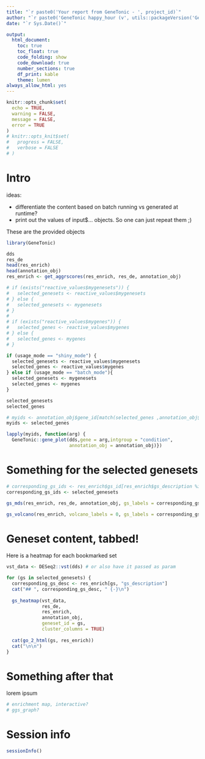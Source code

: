 ```yaml
---
title: "`r paste0('Your report from GeneTonic - ', project_id)`"
author: "`r paste0('GeneTonic happy_hour (v', utils::packageVersion('GeneTonic'), ')')`"
date: "`r Sys.Date()`"

output: 
  html_document:
    toc: true
    toc_float: true
    code_folding: show
    code_download: true
    number_sections: true
    df_print: kable
    theme: lumen
always_allow_html: yes
---
```


```r
knitr::opts_chunk$set(
  echo = TRUE, 
  warning = FALSE, 
  message = FALSE,
  error = TRUE
)
# knitr::opts_knit$set(
#   progress = FALSE, 
#   verbose = FALSE
# )
```


# Intro

 <!-- this is the file that gets used in rendering the many outputs via happyhour -->

ideas:

- differentiate the content based on batch running vs generated at runtime?
- print out the values of input$... objects. So one can just repeat them ;)

These are the provided objects

```r
library(GeneTonic)
```


```r
dds
res_de
head(res_enrich)
head(annotation_obj)
res_enrich <- get_aggrscores(res_enrich, res_de, annotation_obj)
```


```r
# if (exists("reactive_values$mygenesets")) {
#   selected_genesets <- reactive_values$mygenesets
# } else {
#   selected_genesets <- mygenesets
# }
# 
# if (exists("reactive_values$mygenes")) {
#   selected_genes <- reactive_values$mygenes
# } else {
#   selected_genes <- mygenes
# }

if (usage_mode == "shiny_mode") {
  selected_genesets <- reactive_values$mygenesets
  selected_genes <- reactive_values$mygenes
} else if (usage_mode == "batch_mode"){
  selected_genesets <- mygenesets
  selected_genes <- mygenes
}

selected_genesets
selected_genes
```


```r
# myids <- annotation_obj$gene_id[match(selected_genes ,annotation_obj$gene_name)]
myids <- selected_genes
```


```r
lapply(myids, function(arg) {
  GeneTonic::gene_plot(dds,gene = arg,intgroup = "condition", 
                       annotation_obj = annotation_obj)})
```

# Something for the selected genesets

```r
# corresponding_gs_ids <- res_enrich$gs_id[res_enrich$gs_description %in% selected_genesets]
corresponding_gs_ids <- selected_genesets

gs_mds(res_enrich, res_de, annotation_obj, gs_labels = corresponding_gs_ids)

gs_volcano(res_enrich, volcano_labels = 0, gs_labels = corresponding_gs_ids)
```

# Geneset content, tabbed! {.tabset .tabset-fade}

Here is a heatmap for each bookmarked set

```r
vst_data <- DESeq2::vst(dds) # or also have it passed as param

for (gs in selected_genesets) {
  corresponding_gs_desc <- res_enrich[gs, "gs_description"]
  cat("## ", corresponding_gs_desc, " {-}\n")
  
  gs_heatmap(vst_data, 
             res_de, 
             res_enrich, 
             annotation_obj, 
             geneset_id = gs, 
             cluster_columns = TRUE)
  
  cat(go_2_html(gs, res_enrich))
  cat("\n\n")
}
```

# Something after that

lorem ipsum

```r
# enrichment map, interactive?
# ggs_graph?
```


# Session info {-}

```r
sessionInfo()
```


